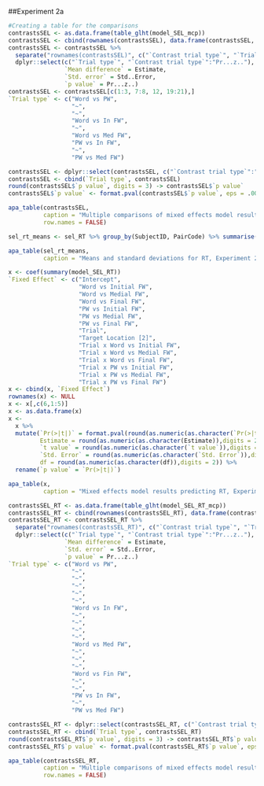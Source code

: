 ##Experiment 2a

```r
#Creating a table for the comparisons
contrastsSEL <- as.data.frame(table_glht(model_SEL_mcp))
contrastsSEL <- cbind(rownames(contrastsSEL), data.frame(contrastsSEL, row.names=NULL))
contrastsSEL <- contrastsSEL %>% 
  separate("rownames(contrastsSEL)", c("`Contrast trial type`", "`Trial type`"), sep = " - ") %>%
  dplyr::select(c("`Trial type`", "`Contrast trial type`":"Pr...z.."), 
                `Mean difference` = Estimate,
                `Std. error` = Std..Error,
                `p value` = Pr...z..)
contrastsSEL <- contrastsSEL[c(1:3, 7:8, 12, 19:21),]
`Trial type` <- c("Word vs PW",
                  "~",
                  "~",
                  "Word vs In FW",
                  "~",
                  "Word vs Med FW",
                  "PW vs In FW",
                  "~",
                  "PW vs Med FW")

contrastsSEL <- dplyr::select(contrastsSEL, c("`Contrast trial type`":"p value"))
contrastsSEL <- cbind(`Trial type`, contrastsSEL)
round(contrastsSEL$`p value`, digits = 3) -> contrastsSEL$`p value`
contrastsSEL$`p value` <- format.pval(contrastsSEL$`p value`, eps = .001)
```




```r
apa_table(contrastsSEL,
          caption = "Multiple comparisons of mixed effects model results, Experiment 2a",
          row.names = FALSE)
```



```r
sel_rt_means <- sel_RT %>% group_by(SubjectID, PairCode) %>% summarise(RT = mean(RT)) %>% group_by(PairCode) %>% summarise(Mean = mean(RT), SD = sd(RT)) %>% mutate(PairCode = factor(PairCode, labels = c("Word vs PW","Word vs Initial FW","Word vs Medial FW", "Word vs Final FW", "PW vs Initial FW", "PW vs Medial FW", "PW vs Final FW")))
```


```r
apa_table(sel_rt_means,
          caption = "Means and standard deviations for RT, Experiment 2a")
```


```r
x <- coef(summary(model_SEL_RT))
`Fixed Effect` <- c("Intercept",
                    "Word vs Initial FW",
                    "Word vs Medial FW",
                    "Word vs Final FW",
                    "PW vs Initial FW",
                    "PW vs Medial FW",
                    "PW vs Final FW",
                    "Trial",
                    "Target Location [2]",
                    "Trial x Word vs Initial FW",
                    "Trial x Word vs Medial FW",
                    "Trial x Word vs Final FW",
                    "Trial x PW vs Initial FW",
                    "Trial x PW vs Medial FW",
                    "Trial x PW vs Final FW")
x <- cbind(x, `Fixed Effect`)
rownames(x) <- NULL
x <- x[,c(6,1:5)]
x <- as.data.frame(x)
x <- 
  x %>% 
  mutate(`Pr(>|t|)` = format.pval(round(as.numeric(as.character(`Pr(>|t|)`)), digits = 2), eps = .001),
         Estimate = round(as.numeric(as.character(Estimate)),digits = 2),
         `t value` = round(as.numeric(as.character(`t value`)),digits = 2),
         `Std. Error` = round(as.numeric(as.character(`Std. Error`)),digits = 2),
         df = round(as.numeric(as.character(df)),digits = 2)) %>% 
  rename(`p value` = `Pr(>|t|)`) 
```



```r
apa_table(x,
          caption = "Mixed effects model results predicting RT, Experiment 2a")
```


```r
contrastsSEL_RT <- as.data.frame(table_glht(model_SEL_RT_mcp))
contrastsSEL_RT <- cbind(rownames(contrastsSEL_RT), data.frame(contrastsSEL_RT, row.names=NULL))
contrastsSEL_RT <- contrastsSEL_RT %>% 
  separate("rownames(contrastsSEL_RT)", c("`Contrast trial type`", "`Trial type`"), sep = " - ") %>%
  dplyr::select(c("`Trial type`", "`Contrast trial type`":"Pr...z.."), 
                `Mean difference` = Estimate,
                `Std. error` = Std..Error,
                `p value` = Pr...z..)
`Trial type` <- c("Word vs PW",
                  "~",
                  "~",
                  "~",
                  "~",
                  "~",
                  "Word vs In FW",
                  "~",
                  "~",
                  "~",
                  "~",
                  "Word vs Med FW",
                  "~",
                  "~",
                  "~",
                  "Word vs Fin FW",
                  "~",
                  "~",
                  "PW vs In FW",
                  "~",
                  "PW vs Med FW")

contrastsSEL_RT <- dplyr::select(contrastsSEL_RT, c("`Contrast trial type`":"p value"))
contrastsSEL_RT <- cbind(`Trial type`, contrastsSEL_RT)
round(contrastsSEL_RT$`p value`, digits = 3) -> contrastsSEL_RT$`p value`
contrastsSEL_RT$`p value` <- format.pval(contrastsSEL_RT$`p value`, eps = .001)
```


```r
apa_table(contrastsSEL_RT,
          caption = "Multiple comparisons of mixed effects model results for RT, Experiment 2a",
          row.names = FALSE)
```
